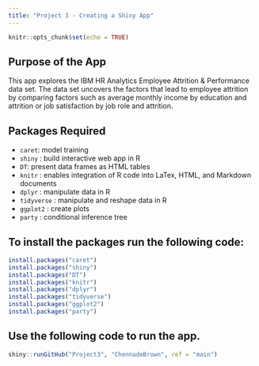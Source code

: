 ```yaml
---
title: "Project 3 - Creating a Shiny App"
---
```


```r
knitr::opts_chunk$set(echo = TRUE)
```

## Purpose of the App
This app explores the IBM HR Analytics Employee Attrition & Performance data set.  The data set uncovers the factors that lead to employee attrition by comparing factors such as average monthly income by education and attrition or job satisfaction by job role and attrition.

## Packages Required
* `caret`: model training
* `shiny` : build interactive web app in R
* `DT`: present data frames as HTML tables
* `knitr` : enables integration of R code into LaTex, HTML, and Markdown documents
* `dplyr` : manipulate data in R
* `tidyverse` : manipulate and reshape data in R
* `ggplot2` : create plots
* `party` : conditional inference tree


## To install the packages run the following code:

```r
install.packages("caret")
install.packages("shiny")
install.packages("DT")
install.packages("knitr")
install.packages("dplyr")
install.packages("tidyverse")
install.packages("ggplot2")
install.packages("party")
```


## Use the following code to run the app.
```r
shiny::runGitHub("Project3", "ChennadeBrown", ref = "main")
```


